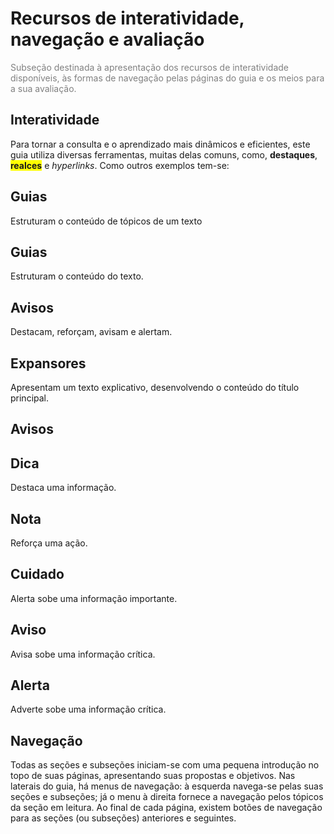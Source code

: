 # Recursos de interatividade, navegação e avaliação

[Subseção destinada à apresentação dos recursos de interatividade disponíveis, às formas de navegação pelas páginas do guia e os meios para a sua avaliação.]{style="color: gray"}

## Interatividade

Para tornar a consulta e o aprendizado mais dinâmicos e eficientes, este guia utiliza diversas ferramentas, muitas delas comuns, como, **destaques**, [**realces**]{style="background-color:yellow"} e *hyperlinks*. Como outros exemplos tem-se:

## Guias

Estruturam o conteúdo de tópicos de um texto

::: panel-tabset
## Guias

Estruturam o conteúdo do texto.

## Avisos

Destacam, reforçam, avisam e alertam.

## Expansores

Apresentam um texto explicativo, desenvolvendo o conteúdo do título principal.
:::

## Avisos

::: callout-tip
## Dica

Destaca uma informação.
:::

::: callout-note
## Nota

Reforça uma ação.
:::

::: callout-caution
## Cuidado

Alerta sobe uma informação importante.
:::

::: callout-warning
## Aviso

Avisa sobe uma informação crítica.
:::

::: callout-important
## Alerta

Adverte sobe uma informação crítica.
:::

## Navegação

Todas as seções e subseções iniciam-se com uma pequena introdução no topo de suas páginas, apresentando suas propostas e objetivos. Nas laterais do guia, há menus de navegação: à esquerda navega-se pelas suas seções e subseções; já o menu à direita fornece a navegação pelos tópicos da seção em leitura. Ao final de cada página, existem botões de navegação para as seções (ou subseções) anteriores e seguintes.

